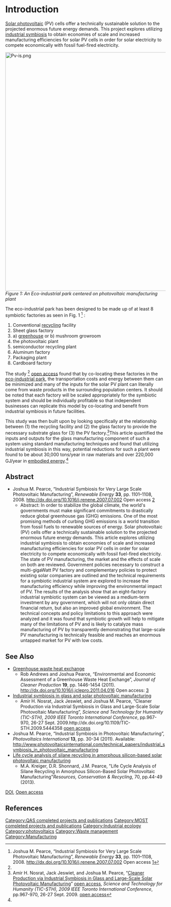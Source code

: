 {{MOST}}
{{PV-IS}}
=Introduction=

[[Solar photovoltaic]] (PV) cells offer a technically sustainable solution to the projected enormous future energy demands. This project explores utilizing [[industrial symbiosis]] to obtain economies of scale and increased manufacturing efficiencies for solar PV cells in order for solar electricity to compete economically with fossil fuel-fired electricity. 

[[File:Pv-is.png|750px]]
''Figure 1: An Eco-industrial park centered on photovoltaic manufacturing plant''

The eco-industrial park has been designed to be made up of at least 8 symbiotic factories as seen in Fig. 1 <ref name="ISPV1">Joshua M. Pearce, “Industrial Symbiosis for Very Large Scale Photovoltaic Manufacturing”, ''Renewable Energy'' '''33''', pp. 1101–1108, 2008. http://dx.doi.org/10.1016/j.renene.2007.07.002  Open access [http://mtu.academia.edu/JoshuaPearce/Papers/1540773/Industrial_Symbiosis_for_Very_Large_Scale_Photovoltaic_Manufacturing] </ref> :
# Conventional [[recycling]] facility
# Sheet glass factory
# a) [[greenhouse]] or b) mushroom growroom
# the photovoltaic plant
# semiconductor recycling plant
# Aluminum factory
# Packaging plant
# Cardboard factory

The study <ref name="ISPV1"> </ref> [http://mtu.academia.edu/JoshuaPearce/Papers/1540773/Industrial_Symbiosis_for_Very_Large_Scale_Photovoltaic_Manufacturing open access] found that by co-locating these factories in the [[eco-industrial park]], the transportation costs and energy between them can be minimized and many of the inputs for the solar PV plant can literally come from waste products in the surrounding population centers. It should be noted that each factory will be scaled appropriately for the symbiotic system and should be individually profitable so that independent businesses can replicate this model by co-locating and benefit from industrial symbiosis in future facilities.

This study was then built upon by looking specifically at the relationship between (1) the recycling facility and (2) the glass factory to provide the necessary substrate glass for (3) the PV factory.<ref name="glass"> Amir H. Nosrat, Jack Jeswiet, and Joshua M. Pearce, “[http://dx.doi.org/10.1109/TIC-STH.2009.5444358  Cleaner Production via Industrial Symbiosis in Glass and Large-Scale Solar Photovoltaic Manufacturing]” [http://mtu.academia.edu/JoshuaPearce/Papers/1540773/Industrial_Symbiosis_for_Very_Large_Scale_Photovoltaic_Manufacturing open access], ''Science and Technology for Humanity (TIC-STH), 2009 IEEE Toronto International Conference'', pp.967-970, 26-27 Sept. 2009.  [http://mtu.academia.edu/JoshuaPearce/Papers/1563589/Cleaner_production_via_industrial_symbiosis_in_glass_and_largescale_solar_photovoltaic_manufacturing open access] </ref>This article quantified the inputs and outputs for the glass manufacturing component of such a system using standard manufacturing techniques and found that utilizing industrial symbiosis in this way, potential reductions for such a plant were found to be about 30,000 tons/year in raw materials and over 220,000 GJ/year in [[embodied energy]].<ref name="glass"></ref>


==Abstract==
* Joshua M. Pearce, “Industrial Symbiosis for Very Large Scale Photovoltaic Manufacturing”, ''Renewable Energy'' '''33''', pp. 1101–1108, 2008. http://dx.doi.org/10.1016/j.renene.2007.07.002  Open access [http://mtu.academia.edu/JoshuaPearce/Papers/1540773/Industrial_Symbiosis_for_Very_Large_Scale_Photovoltaic_Manufacturing]
** Abstract: In order to stabilize the global climate, the world's governments must make significant commitments to drastically reduce global greenhouse gas (GHG) emissions. One of the most promising methods of curbing GHG emissions is a world transition from fossil fuels to renewable sources of energy. Solar photovoltaic (PV) cells offer a technically sustainable solution to the projected enormous future energy demands. This article explores utilizing industrial symbiosis to obtain economies of scale and increased manufacturing efficiencies for solar PV cells in order for solar electricity to compete economically with fossil fuel-fired electricity. The state of PV manufacturing, the market and the effects of scale on both are reviewed. Government policies necessary to construct a multi-gigaWatt PV factory and complementary policies to protect existing solar companies are outlined and the technical requirements for a symbiotic industrial system are explored to increase the manufacturing efficiency while improving the environmental impact of PV. The results of the analysis show that an eight-factory industrial symbiotic system can be viewed as a medium-term investment by any government, which will not only obtain direct financial return, but also an improved global environment. The technical concepts and policy limitations to this approach were analyzed and it was found that symbiotic growth will help to mitigate many of the limitations of PV and is likely to catalyze mass manufacturing of PV by transparently demonstrating that large-scale PV manufacturing is technically feasible and reaches an enormous untapped market for PV with low costs.

== See Also==
* [[Greenhouse waste heat exchange]]
** Rob Andrews and Joshua Pearce, “Environmental and Economic Assessment of a Greenhouse Waste Heat Exchange”, ''Journal of Cleaner Production'' '''19''', pp. 1446-1454 (2011). http://dx.doi.org/10.1016/j.jclepro.2011.04.016 Open access: [http://mtu.academia.edu/JoshuaPearce/Papers/1540662/Environmental_and_Economic_Assessment_of_a_Greenhouse_Waste_Heat_Exchange]
* [[Industrial symbiosis in glass and solar photovoltaic manufacturing]]
** Amir H. Nosrat, Jack Jeswiet, and Joshua M. Pearce, “Cleaner Production via Industrial Symbiosis in Glass and Large-Scale Solar Photovoltaic Manufacturing”, ''Science and Technology for Humanity (TIC-STH), 2009 IEEE Toronto International Conference'', pp.967-970, 26-27 Sept. 2009.http://dx.doi.org/10.1109/TIC-STH.2009.5444358 [http://mtu.academia.edu/JoshuaPearce/Papers/1563589/Cleaner_production_via_industrial_symbiosis_in_glass_and_largescale_solar_photovoltaic_manufacturing open access]
*  Joshua M. Pearce, “Industrial Symbiosis in Photovoltaic Manufacturing”, ''Photovoltaics International'' '''13''', pp. 30-34 (2011). Available: http://www.photovoltaicsinternational.com/technical_papers/industrial_symbiosis_in_photovoltaic_manufacturing
* [[Life cycle analysis of silane recycling in amorphous silicon-based solar photovoltaic manufacturing]]
** M.A. Kreiger, D.R. Shonnard, J.M. Pearce, "Life Cycle Analysis of Silane Recycling in Amorphous Silicon-Based Solar Photovoltaic Manufacturing"''Resources, Conservation & Recycling'', 70, pp.44-49 (2013).
[http://dx.doi.org/10.1016/j.resconrec.2012.10.002 DOI], [http://www.academia.edu/2310926/Life_Cycle_Analysis_of_Silane_Recycling_in_Amorphous_Silicon-Based_Solar_Photovoltaic_Manufacturing  Open access]

== References ==
<references/>

[[Category:QAS completed projects and publications]]
[[Category:MOST completed projects and publications]]
[[Category:Industrial ecology]]
[[Category:photovoltaics]]
[[Category:Waste management]]
[[Category:Manufacturing]]